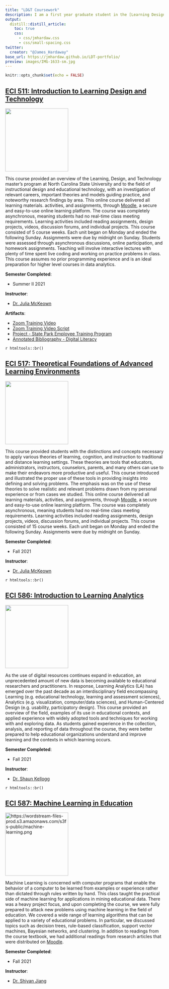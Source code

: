 ```yaml
---
title: "LD&T Coursework"
description: I am a first year graduate student in the [Learning Design & Technology](https://ced.ncsu.edu/graduate/programs/masters/learning-design-and-technology/) program within the North Carolina State University [College of Education](https://ced.ncsu.edu/). Additionally, I am working towards a [Certificate of Learning Analytics](https://ced.ncsu.edu/graduate/programs/certificate/learning-analytics/). Below is a summary of the coursework I've completed towards my M.Ed.
output:
  distill::distill_article:
    toc: true
    css:
      - css/jmhardaw.css
      - css/small-spacing.css
twitter:
  creator: "@James_Hardaway"
base_url: https://jmhardaw.github.io/LDT-portfolio/
preview: images/IMG-1633-sm.jpg
---
```


```r
knitr::opts_chunk$set(echo = FALSE)
```

## [ECI 511: Introduction to Learning Design and Technology](http://catalog.ncsu.edu/search/?P=ECI%20511)

::: float-left
<img src="images/LDTVenn.jpg" width="200px"/>

This course provided an overview of the Learning, Design, and Technology master's program at North Carolina State University and to the field of instructional design and educational technology, with an investigation of relevant careers, important theories and models guiding practice, and noteworthy research findings by area. This online course delivered all learning materials. activities, and assignments, through [Moodle](https://delta.ncsu.edu/learning-technology/instructional-tools/moodle/), a secure and easy-to-use online learning platform. The course was completely asynchronous, meaning students had no real-time class meeting requirements. Learning activities included reading assignments, design projects, videos, discussion forums, and individual projects. This course consisted of 5 course weeks. Each unit began on Monday and ended the following Sunday. Assignments were due by midnight on Sunday. Students were assessed through asynchronous discussions, online participation, and homework assignments. Teaching will involve interactive lectures with plenty of time spent live coding and working on practice problems in class. This course assumes no prior programming experience and is an ideal preparation for higher level courses in data analytics.
:::

<aside>

**Semester Completed**:

-   Summer II 2021

**Instructor**:

-   [Dr. Julia McKeown](https://ced.ncsu.edu/people/jomckeow/)

**Artifacts**:

-   [Zoom Training Video](https://www.youtube.com/watch?v=YDljgFQVcOk)
-   [Zoom Training Video Script](https://github.com/jmhardaw/LDT-portfolio/blob/main/content/eci511-artifacts/zoom-class-script.docx)
-   [Project - State Park Employee Training Program](https://github.com/jmhardaw/LDT-portfolio/blob/main/content/eci511-artifacts/ECI511-design-project.pdf)
-   [Annotated Bibliography - Digital Literacy](https://github.com/jmhardaw/LDT-portfolio/blob/main/content/eci511-artifacts/ECI511-annotated-bibliography.pdf)

</aside>

`r htmltools::br()`

## [ECI 517: Theoretical Foundations of Advanced Learning Environments](http://catalog.ncsu.edu/search/?P=ECI%20517)

::: float-left
<img src="images/theory.jpg" width="200px"/>

This course provided students with the distinctions and concepts necessary to apply various theories of learning, cognition, and instruction to traditional and distance learning settings. These theories are tools that educators, administrators, instructors, counselors, parents, and many others can use to make their endeavors more productive and useful. This course introduced and illustrated the proper use of these tools in providing insights into defining and solving problems. The emphasis was on the use of these theories to solve realistic and relevant problems drawn from my personal experience or from cases we studied. This online course delivered all learning materials, activities, and assignments, through [Moodle](https://delta.ncsu.edu/learning-technology/instructional-tools/moodle/), a secure and easy-to-use online learning platform. The course was completely asynchronous, meaning students had no real-time class meeting requirements. Learning activities included reading assignments, design projects, videos, discussion forums, and individual projects. This course consisted of 15 course weeks. Each unit began on Monday and ended the following Sunday. Assignments were due by midnight on Sunday.
:::

<aside>

**Semester Completed**:

-   Fall 2021

**Instructor**:

-   [Dr. Julia McKeown](https://ced.ncsu.edu/people/jomckeow/)

</aside>

`r htmltools::br()`

## [ECI 586: Introduction to Learning Analytics](http://catalog.ncsu.edu/search/?P=ECI%20586)

::: float-left
<img src="images/stickers.jpg" width="200px"/>

As the use of digital resources continues expand in education, an unprecedented amount of new data is becoming available to educational researchers and practitioners. In response, Learning Analytics (LA) has emerged over the past decade as an interdisciplinary field encompassing Learning (e.g. educational technology, learning and assessment sciences), Analytics (e.g. visualization, computer/data sciences), and Human-Centered Design (e.g. usability, participatory design). This course provided an overview of the field, examples of its use in educational contexts, and applied experience with widely adopted tools and techniques for working with and exploring data. As students gained experience in the collection, analysis, and reporting of data throughout the course, they were better prepared to help educational organizations understand and improve learning and the contexts in which learning occurs.
:::

<aside>

**Semester Completed**:

-   Fall 2021

**Instructor**:

-   [Dr. Shaun Kellogg](https://ced.ncsu.edu/people/sbkellog/)

</aside>

`r htmltools::br()`

## [ECI 587: Machine Learning in Education](http://catalog.ncsu.edu/search/?P=ECI%20587)

::: float-left
[![](images/Machine-Learning.jpg "https://wordstream-files-prod.s3.amazonaws.com/s3fs-public/machine-learning.png"){width="200"}](https://wordstream-files-prod.s3.amazonaws.com/s3fs-public/machine-learning.png)

Machine Learning is concerned with computer programs that enable the behavior of a computer to be learned from examples or experience rather than dictated through rules written by hand. This class taught the practical side of machine learning for applications in mining educational data. There was a heavy project focus, and upon completing the course, we were fully prepared to attack new problems using machine learning in the field of education. We covered a wide range of learning algorithms that can be applied to a variety of educational problems. In particular, we discussed topics such as decision trees, rule-based classification, support vector machines, Bayesian networks, and clustering. In addition to readings from the course textbook, we had additional readings from research articles that were distributed on [Moodle](https://delta.ncsu.edu/learning-technology/instructional-tools/moodle/).
:::

<aside>

**Semester Completed**:

-   Fall 2021

**Instructor**:

-   [Dr. Shiyan Jiang](https://ced.ncsu.edu/people/sjiang24/)

</aside>
